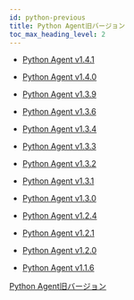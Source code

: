 ```yaml
---
id: python-previous
title: Python Agent旧バージョン
toc_max_heading_level: 2
---
```


-   [Python Agent v1.4.1](python-1_4_1)

-   [Python Agent v1.4.0](python-1_4_0)

-   [Python Agent v1.3.9](python-1_3_9)

-   [Python Agent v1.3.6](python-1_3_6)

-   [Python Agent v1.3.4](python-1_3_4)

-   [Python Agent v1.3.3](python-1_3_3)

-   [Python Agent v1.3.2](python-1_3_2)

-   [Python Agent v1.3.1](python-1_3_1)

-   [Python Agent v1.3.0](python-1_3_0)

-   [Python Agent v1.2.4](python-1_2_4)

-   [Python Agent v1.2.1](python-1_2_1)

-   [Python Agent v1.2.0](python-1_2_0)

-   [Python Agent v1.1.6](python-1_1_6)

[Python Agent旧バージョン](https://pypi.org/project/whatap-python/1.4.8/#history)

